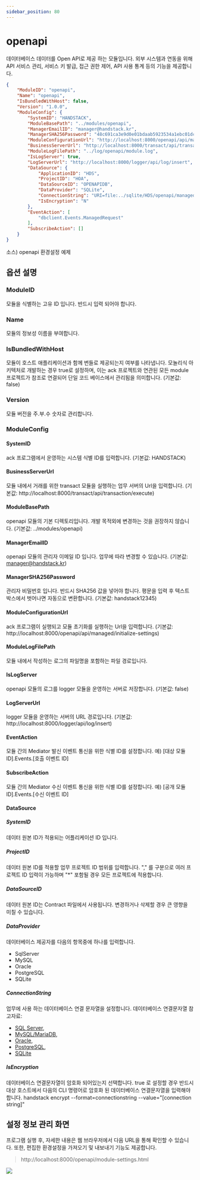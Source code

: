 ```yaml
---
sidebar_position: 80
---
```


# openapi

데이터베이스 데이터를 Open API로 제공 하는 모듈입니다. 외부 시스템과 연동을 위해 API 서비스 관리, 서비스 키 발급, 접근 권한 제어, API 사용 통계 등의 기능을 제공합니다.

```json
{
    "ModuleID": "openapi",
    "Name": "openapi",
    "IsBundledWithHost": false,
    "Version": "1.0.0",
    "ModuleConfig": {
        "SystemID": "HANDSTACK",
        "ModuleBasePath": "../modules/openapi",
        "ManagerEmailID": "manager@handstack.kr",
        "ManagerSHA256Password": "48c691ca3e9d0e01bdaab5923534a1ebc01dcb52f87bddccbae6e185f3f481d9",
        "ModuleConfigurationUrl": "http://localhost:8000/openapi/api/managed/initialize-settings",
        "BusinessServerUrl": "http://localhost:8000/transact/api/transaction/execute",
        "ModuleLogFilePath": "../log/openapi/module.log",
        "IsLogServer": true,
        "LogServerUrl": "http://localhost:8000/logger/api/log/insert",
        "DataSource": {
            "ApplicationID": "HDS",
            "ProjectID": "HOA",
            "DataSourceID": "OPENAPIDB",
            "DataProvider": "SQLite",
            "ConnectionString": "URI=file:../sqlite/HDS/openapi/managed.db;Journal Mode=Off;BinaryGUID=False;DateTimeFormat=Ticks;Version=3;",
            "IsEncryption": "N"
        },
        "EventAction": [
            "dbclient.Events.ManagedRequest"
        ],
        "SubscribeAction": []
    }
}
```
소스) openapi 환경설정 예제

## 옵션 설명

### ModuleID

모듈을 식별하는 고유 ID 입니다. 반드시 입력 되어야 합니다.

### Name

모듈의 정보성 이름을 부여합니다.

### IsBundledWithHost

모듈이 호스트 애플리케이션과 함께 번들로 제공되는지 여부를 나타냅니다. 모놀리식 아키텍처로 개발하는 경우 true로 설정하며, 이는 ack 프로젝트와 연관된 모든 module 프로젝트가 참조로 연결되어 단일 코드 베이스에서 관리됨을 의미합니다. (기본값: false)

### Version

모듈 버전을 주.부.수 숫자로 관리합니다.

### ModuleConfig

#### SystemID

ack 프로그램에서 운영하는 시스템 식별 ID를 입력합니다. (기본값: HANDSTACK)

#### BusinessServerUrl

모듈 내에서 거래를 위한 transact 모듈을 실행하는 업무 서버의 Url을 입력합니다. (기본값: http://localhost:8000/transact/api/transaction/execute)

#### ModuleBasePath

openapi 모듈의 기본 디렉토리입니다. 개발 목적외에 변경하는 것을 권장하지 않습니다. (기본값: ../modules/openapi)

#### ManagerEmailID

openapi 모듈의 관리자 이메일 ID 입니다. 업무에 따라 변경할 수 있습니다. (기본값: manager@handstack.kr)

#### ManagerSHA256Password

관리자 비밀번호 입니다. 반드시 SHA256 값을 넣어야 합니다. 평문을 입력 후 텍스트 박스에서 벗어나면 자동으로 변환합니다. (기본값: handstack12345)

#### ModuleConfigurationUrl

ack 프로그램이 실행되고 모듈 초기화를 실행하는 Url을 입력합니다. (기본값: http://localhost:8000/openapi/api/managed/initialize-settings)

#### ModuleLogFilePath

모듈 내에서 작성하는 로그의 파일명을 포함하는 파일 경로입니다.

#### IsLogServer

openapi 모듈의 로그를 logger 모듈을 운영하는 서버로 저장합니다. (기본값: false)

#### LogServerUrl

logger 모듈을 운영하는 서버의 URL 경로입니다. (기본값: http://localhost:8000/logger/api/log/insert)

#### EventAction

모듈 간의 Mediator 발신 이벤트 통신을 위한 식별 ID를 설정합니다. 예) [대상 모듈 ID].Events.[호출 이벤트 ID]

#### SubscribeAction

모듈 간의 Mediator 수신 이벤트 통신을 위한 식별 ID를 설정합니다. 예) [공개 모듈 ID].Events.[수신 이벤트 ID]

#### DataSource

##### SystemID

데이터 원본 ID가 적용되는 어플리케이션 ID 입니다.

##### ProjectID

데이터 원본 ID를 적용할 업무 프로젝트 ID 범위를 입력합니다. "," 를 구분으로 여러 프로젝트 ID 입력이 가능하며 "*" 포함될 경우 모든 프로젝트에 적용합니다.

##### DataSourceID

데이터 원본 ID는 Contract 파일에서 사용됩니다. 변경하거나 삭제할 경우 큰 영향을 미칠 수 있습니다.

##### DataProvider

데이터베이스 제공자를 다음의 항목중에 하나를 입력합니다.

- SqlServer
- MySQL
- Oracle
- PostgreSQL
- SQLite

##### ConnectionString

업무에 사용 하는 데이터베이스 연결 문자열을 설정합니다. 데이터베이스 연결문자열 참고자료:

- [SQL Server](https://www.connectionstrings.com/sql-server),
- [MySQL/MariaDB](https://www.connectionstrings.com/mysql),
- [Oracle](https://www.connectionstrings.com/oracle),
- [PostgreSQL](https://www.connectionstrings.com/postgresql),
- [SQLite](https://www.connectionstrings.com/sqlite)

##### IsEncryption
데이터베이스 연결문자열이 암호화 되어있는지 선택합니다. true 로 설정할 경우 반드시 대상 호스트에서 다음의 CLI 명령어로 암호화 된 데이터베이스 연결문자열을 입력해야 합니다. handstack encrypt --format=connectionstring --value="[connection string]"

## 설정 정보 관리 화면

프로그램 실행 후, 자세한 내용은 웹 브라우저에서 다음 URL을 통해 확인할 수 있습니다. 또한, 편집한 환경설정을 가져오기 및 내보내기 기능도 제공합니다.

> http://localhost:8000/openapi/module-settings.html

![](img/localhost_8000_openapi_module-settings.html.png)